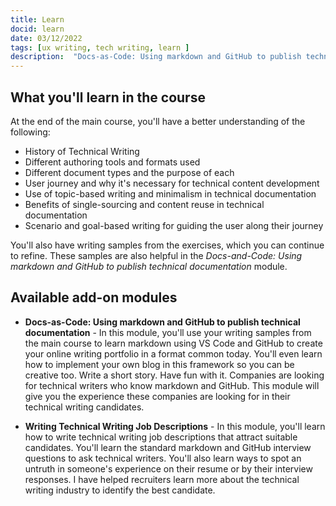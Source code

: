 ```yaml
---
title: Learn
docid: learn
date: 03/12/2022
tags: [ux writing, tech writing, learn ]
description:  "Docs-as-Code: Using markdown and GitHub to publish technical documentation - In this module, you'll use your writing samples from the main course to learn markdown using VS Code and GitHub to create your online writing portfolio in a format common today. You'll even learn how to implement your own blog in this framework so you can be creative too. Write a short story. Have fun with it. Companies are looking for technical writers who know markdown and GitHub. This module will give you the experience these companies are looking for in their technical writing candidates."  
---
```



<LearnHeader />


## What you'll learn in the course


At the end of the main course, you'll have a better understanding of the following:
- History of Technical Writing
- Different authoring tools and formats used
- Different document types and the purpose of each
- User journey and why it's necessary for technical content development
- Use of topic-based writing and minimalism in technical documentation
- Benefits of single-sourcing and content reuse in technical documentation
- Scenario and goal-based writing for guiding the user along their journey

You'll also have writing samples from the exercises, which you can continue to refine. These samples are also helpful in the *Docs-and-Code: Using markdown and GitHub to publish technical documentation* module.  

## Available add-on modules

- **Docs-as-Code: Using markdown and GitHub to publish technical documentation** - In this module, you'll use your writing samples from the main course to learn markdown using VS Code and GitHub to create your online writing portfolio in a format common today. You'll even learn how to implement your own blog in this framework so you can be creative too. Write a short story. Have fun with it. Companies are looking for technical writers who know markdown and GitHub. This module will give you the experience these companies are looking for in their technical writing candidates.  

- **Writing Technical Writing Job Descriptions** -  In this module, you'll learn how to write technical writing job descriptions that attract suitable candidates. You'll learn the standard markdown and GitHub interview questions to ask technical writers. You'll also learn ways to spot an untruth in someone's experience on their resume or by their interview responses. I have helped recruiters learn more about the technical writing industry to identify the best candidate.  